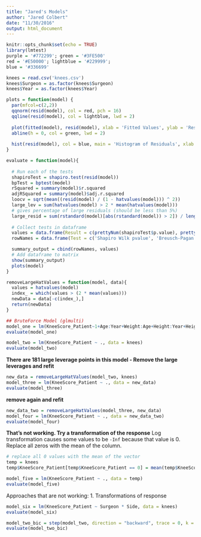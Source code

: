 ```yaml
---
title: "Jared's Models"
author: "Jared Colbert"
date: "11/30/2016"
output: html_document
---
```


```r
knitr::opts_chunk$set(echo = TRUE)
library(lmtest)
purple = '#772299'; green = '#3FE500'
red = '#E50000'; lightblue = '#229999';
blue = '#336699'
```

```r
knees = read.csv('knees.csv')
knees$Surgeon = as.factor(knees$Surgeon)
knees$Year = as.factor(knees$Year)
```

```r
plots = function(model) {
  par(mfcol=c(2,2))
  qqnorm(resid(model), col = red, pch = 16)
  qqline(resid(model), col = lightblue, lwd = 2)
  
  plot(fitted(model), resid(model), xlab = 'Fitted Values', ylab = 'Residuals', main = 'Fitted vs. Residuals Plot', col = purple, pch = 16)
  abline(h = 0, col = green, lwd = 2)
  
  hist(resid(model), col = blue, main = 'Histogram of Residuals', xlab = 'Residuals')
}

evaluate = function(model){
  
  # Run each of the tests
  shapiroTest = shapiro.test(resid(model))
  bpTest = bptest(model)
  rSquared = summary(model)$r.squared
  adjRSquared = summary(model)$adj.r.squared
  loocv = sqrt(mean((resid(model) / (1 - hatvalues(model))) ^ 2))
  large_lev = sum(hatvalues(model) > 2 * mean(hatvalues(model)))
  # gives percentage of large residuals (should be less than 5%)
  large_resid = sum(rstandard(model)[abs(rstandard(model)) > 2]) / length(resid(model)) 
  
  # Collect tests in dataframe
  values = data.frame(Result = c(prettyNum(shapiroTest$p.value), prettyNum(bpTest$p.value), prettyNum(rSquared), prettyNum(adjRSquared),        prettyNum(loocv), prettyNum(large_lev), prettyNum(large_resid))) 
  rowNames = data.frame(Test = c('Shapiro Wilk pvalue', 'Breusch-Pagan pvalue', 'R Squared', 'Adj R Squared', 'Cross Validation', 'Large Leverages', 'Large Residuals'))

  summary_output = cbind(rowNames, values)
  # Add dataframe to matrix
  show(summary_output)
  plots(model)
}

removeLargeHatValues = function(model, data){
  values = hatvalues(model)
  index_ = which(values > (2 * mean(values)))
  newData = data[-c(index_),]
  return(newData)
}
```


```r
## BruteForce Model (glmulti)
model_one = lm(KneeScore_Patient~1+Age:Year+Weight:Age+Height:Year+Height:Age+Height:Weight+BMI:Age+KneeScore_Surgeon:BMI+TibialInsertWidth:Year+TibialInsertWidth:KneeScore_Surgeon+PatellaDiameter:Age+PatellaDiameter:Height+PatellaDiameter:TibialInsertWidth, data = knees)
evaluate(model_one)
```

```r
model_two = lm(KneeScore_Patient ~ ., data = knees)
evaluate(model_two)
```

**There are 181 large leverage points in this model - Remove the large leverages and refit**

```r
new_data = removeLargeHatValues(model_two, knees)
model_three = lm(KneeScore_Patient ~ ., data = new_data)
evaluate(model_three)
```

**remove again and refit**

```r
new_data_two = removeLargeHatValues(model_three, new_data)
model_four = lm(KneeScore_Patient ~ ., data = new_data_two)
evaluate(model_four)
```

**That's not working.  Try a transformation of the response**
Log transformation causes some values to be `-Inf` because that value is 0.  Replace all zeros with the mean of the column.

```r
# replace all 0 values with the mean of the vector
temp = knees
temp$KneeScore_Patient[temp$KneeScore_Patient == 0] = mean(temp$KneeScore_Patient)

model_five = lm(KneeScore_Patient ~ ., data = temp)
evaluate(model_five)
```

Approaches that are not working:
1. Transformations of response

```r
model_six = lm(KneeScore_Patient ~ Surgeon * Side, data = knees)
evaluate(model_six)
```

```r
model_two_bic = step(model_two, direction = "backward", trace = 0, k = log(nrow(knees)))
evaluate(model_two_bic)
```

